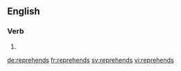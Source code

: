 ==English==

===Verb===
{{head|en}}

# {{en-third-person singular of|reprehend}}

[[de:reprehends]]
[[fr:reprehends]]
[[sv:reprehends]]
[[vi:reprehends]]
